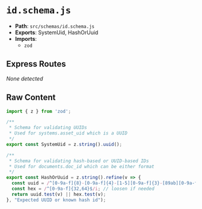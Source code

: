 # `id.schema.js`

- **Path**: `src/schemas/id.schema.js`
- **Exports**: SystemUid, HashOrUuid
- **Imports**:
  - `zod`

## Express Routes
_None detected_

## Raw Content

```js
import { z } from 'zod';

/**
 * Schema for validating UUIDs
 * Used for systems.asset_uid which is a UUID
 */
export const SystemUid = z.string().uuid();

/**
 * Schema for validating hash-based or UUID-based IDs
 * Used for documents.doc_id which can be either format
 */
export const HashOrUuid = z.string().refine(v => {
  const uuid = /^[0-9a-f]{8}-[0-9a-f]{4}-[1-5][0-9a-f]{3}-[89ab][0-9a-f]{3}-[0-9a-f]{12}$/i;
  const hex = /^[0-9a-f]{32,64}$/i; // loosen if needed
  return uuid.test(v) || hex.test(v);
}, "Expected UUID or known hash id");

```
